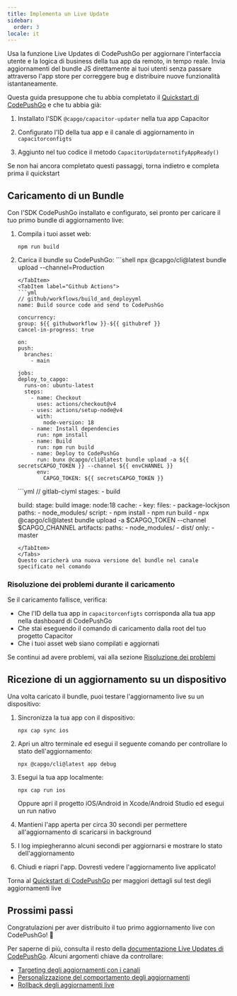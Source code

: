 ```yaml
---
title: Implementa un Live Update
sidebar:
  order: 3
locale: it
---
```



Usa la funzione Live Updates di CodePushGo per aggiornare l'interfaccia utente e la logica di business della tua app da remoto, in tempo reale. Invia aggiornamenti del bundle JS direttamente ai tuoi utenti senza passare attraverso l'app store per correggere bug e distribuire nuove funzionalità istantaneamente.

Questa guida presuppone che tu abbia completato il [Quickstart di CodePushGo](/docs/getting-started/quickstart) e che tu abbia già:

<Steps>

1. Installato l'SDK `@capgo/capacitor-updater` nella tua app Capacitor

2. Configurato l'ID della tua app e il canale di aggiornamento in `capacitorconfigts`

3. Aggiunto nel tuo codice il metodo `CapacitorUpdaternotifyAppReady()`

</Steps>

Se non hai ancora completato questi passaggi, torna indietro e completa prima il quickstart

<LinkCard href="/docs/getting-started/add-an-app/" title="Aggiungi un'app" description="Aggiungi un'app al tuo account CodePushGo e installa il plugin nella tua app" />

## Caricamento di un Bundle

Con l'SDK CodePushGo installato e configurato, sei pronto per caricare il tuo primo bundle di aggiornamento live:

1. Compila i tuoi asset web:
   ```shell
   npm run build
   ```

2. Carica il bundle su CodePushGo:
    <Tabs>
      <TabItem label="Console">
        ```shell
      npx @capgo/cli@latest bundle upload --channel=Production
      ```
      </TabItem>
      <TabItem label="Github Actions">
      ```yml
      // github/workflows/build_and_deployyml
    name: Build source code and send to CodePushGo

    concurrency:
      group: ${{ githubworkflow }}-${{ githubref }}
      cancel-in-progress: true

    on:
      push:
        branches:
          - main

    jobs:
      deploy_to_capgo:
        runs-on: ubuntu-latest
        steps:
          - name: Checkout
            uses: actions/checkout@v4
          - uses: actions/setup-node@v4
            with:
              node-version: 18
          - name: Install dependencies
            run: npm install
          - name: Build
            run: npm run build
          - name: Deploy to CodePushGo
            run: bunx @capgo/cli@latest bundle upload -a ${{ secretsCAPGO_TOKEN }} --channel ${{ envCHANNEL }}
            env:
              CAPGO_TOKEN: ${{ secretsCAPGO_TOKEN }}
      ```
      </TabItem>
      <TabItem label="Gitlab">
      ```yml
      // gitlab-ciyml
      stages:
        - build

      build:
        stage: build
        image: node:18
        cache:
          - key:
              files:
                - package-lockjson
            paths:
              - node_modules/
        script:
          - npm install
          - npm run build
          - npx @capgo/cli@latest bundle upload -a $CAPGO_TOKEN --channel $CAPGO_CHANNEL
        artifacts:
          paths:
            - node_modules/
            - dist/
        only:
          - master
      ```
      </TabItem>
    </Tabs>
   Questo caricherà una nuova versione del bundle nel canale specificato nel comando

### Risoluzione dei problemi durante il caricamento

Se il caricamento fallisce, verifica:
- Che l'ID della tua app in `capacitorconfigts` corrisponda alla tua app nella dashboard di CodePushGo
- Che stai eseguendo il comando di caricamento dalla root del tuo progetto Capacitor
- Che i tuoi asset web siano compilati e aggiornati

Se continui ad avere problemi, vai alla sezione [Risoluzione dei problemi](/docs/getting-started/troubleshooting/)

## Ricezione di un aggiornamento su un dispositivo

Una volta caricato il bundle, puoi testare l'aggiornamento live su un dispositivo:

1. Sincronizza la tua app con il dispositivo:
   ```shell
   npx cap sync ios
   ```

2. Apri un altro terminale ed esegui il seguente comando per controllare lo stato dell'aggiornamento:
   ```shell
   npx @capgo/cli@latest app debug
   ```

3. Esegui la tua app localmente:
   ```shell
   npx cap run ios
   ```
   Oppure apri il progetto iOS/Android in Xcode/Android Studio ed esegui un run nativo

4. Mantieni l'app aperta per circa 30 secondi per permettere all'aggiornamento di scaricarsi in background

5. I log impiegheranno alcuni secondi per aggiornarsi e mostrare lo stato dell'aggiornamento

6. Chiudi e riapri l'app. Dovresti vedere l'aggiornamento live applicato!

Torna al [Quickstart di CodePushGo](/docs/getting-started/quickstart#receiving-a-live-update-on-a-device) per maggiori dettagli sul test degli aggiornamenti live

## Prossimi passi

Congratulazioni per aver distribuito il tuo primo aggiornamento live con CodePushGo! 🎉

Per saperne di più, consulta il resto della [documentazione Live Updates di CodePushGo](/docs/live-updates). Alcuni argomenti chiave da controllare:
- [Targeting degli aggiornamenti con i canali](/docs/live-updates/channels)
- [Personalizzazione del comportamento degli aggiornamenti](/docs/live-updates/update-behavior)
- [Rollback degli aggiornamenti live](/docs/live-updates/rollbacks)
